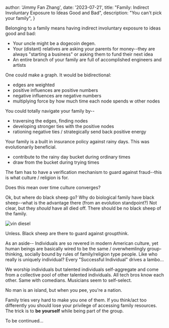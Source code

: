 
  author: 'Jimmy Fan Zhang',
  date: '2023-07-21',
  title: "Family: Indirect Involuntary Exposure to Ideas Good and Bad",
  description:
    "You can't pick your family",
}


Belonging to a family means having indirect involuntary exposure to ideas good and bad: 

* Your uncle might be a dogecoin degen.
* Your (distant) relatives are asking your parents for money--they are always "starting a business" or asking them to fund their next idea
* An entire branch of your family are full of accomplished engineers and artists

One could make a graph. It would be bidirectional:
* edges are weighted
* positive influences are positive numbers
* negative influences are negative numbers
* multiplying force by how much time each node spends w other nodes

You could totally navigate your family by--
* traversing the edges, finding nodes
* developing stronger ties with the positive nodes
* rationing negative ties / strategically send back positive energy

Your family is a built in insurance policy against rainy days. This was evolutionarily beneficial.
* contribute to the rainy day bucket during ordinary times
* draw from the bucket during trying times

The fam has to have a verification mechanism to guard against fraud--this is what culture / religion is for.

Does this mean over time culture converges?

Ok, but where do black sheep go? Why do biological family have black sheep--what is the advantage there (from an evolution standpoint?) Not clear, but they _should_ have all died off. There should be no black sheep of the family. 

<Image src={family} alt="vin diesel" />

Unless. Black sheep are there to guard against groupthink.

As an aside--
Individuals are so revered in modern American culture, yet human beings are basically wired to be the same / overwhemlingly group-thinking, socially bound by rules of family/religion type people. Like who really is uniquely individual? Every "Successful Individual" drives a lambo...

We worship individuals but talented individuals self-aggregate and come from a collective pool of other talented individuals. All tech bros know each other. Same with comedians. Musicians seem to self-select.

No man is an island, but when you pee, you're a nation.

Family tries very hard to make you one of them. If you think/act too differently you should lose your privilege of accessing family resources. The trick is to **be yourself** while being part of the group.

To be continued...

